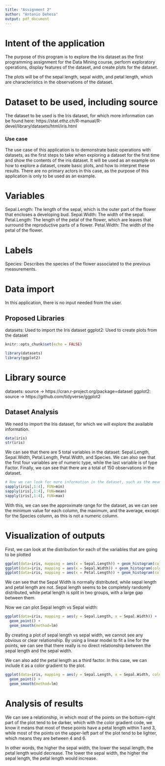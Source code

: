 ---
title: "Assignment 2"
author: "Antonio Dehesa"
output: pdf_document
---

# Intent of the application

The purpose of this program is to explore the Iris dataset as the first programming assignment for the Data Mining course, perform exploratory operations, display features of the dataset, and create plots for the dataset.

The plots will be of the sepal length, sepal width, and petal length, which are characteristics in the observations of the dataset. 

# Dataset to be used, including source

The dataset to be used is the Iris dataset, for which more information can be found here: https://stat.ethz.ch/R-manual/R-devel/library/datasets/html/iris.html

### Use case

The use case of this application is to demonstrate basic operations with datasets, as the first steps to take when exploring a dataset for the first time and show the contents of the iris dataset. 
It will be used as an example on how to explore a dataset, create basic plots, and how to interpret these results. 
There are no primary actors in this case, as the purpose of this application is only to be used as an example. 

# Variables

Sepal.Length: The length of the sepal, which is the outer part of the flower that encloses a developing bud. 
Sepal.Width: The width of the sepal.
Petal.Length: The length of the petal of the flower, which are leaves that surround the reproductive parts of a flower. 
Petal.Width: The width of the petal of the flower. 

# Labels

Species: Describes the species of the flower associated to the previous measurements. 

# Data import

In this application, there is no input needed from the user.

## Proposed Libraries

datasets: Used to import the Iris dataset
ggplot2: Used to create plots from the dataset

```{r setup, include=TRUE}
knitr::opts_chunk$set(echo = FALSE)

library(datasets)
library(ggplot2)
```

# Library source

datasets: source -> https://cran.r-project.org/package=dataset
ggplot2: source -> https://github.com/tidyverse/ggplot2

## Dataset Analysis

We need to import the Iris dataset, for which we will explore the available information.

```{r}
data(iris)
str(iris)
```
We can see that there are 5 total variables in the dataset: Sepal.Length, Sepal.Width, Petal.Length, Petal.Width, and Species. 
We can also see that the first four variables are of numeric type, while the last variable is of type Factor.
Finally, we can see that there are a total of 150 observations in the dataset. 

```{r}
# Now we can look for more information in the dataset, such as the mean
sapply(iris[,1:4], FUN=min)
sapply(iris[,1:4], FUN=mean)
sapply(iris[,1:4], FUN=max)
```

With this, we can see the approximate range for the dataset, as we can see the minimum value for each column, the maximum, and the average, except for the Species column, as this is not a numeric column. 

# Visualization of outputs

First, we can look at the distribution for each of the variables that are going to be plotted

```{r}
ggplot(data=iris, mapping = aes(x = Sepal.Length)) + geom_histogram(color="red")
ggplot(data=iris, mapping = aes(x = Sepal.Width)) + geom_histogram(color="blue")
ggplot(data=iris, mapping = aes(x = Petal.Length)) + geom_histogram(color="green")
```
We can see that the Sepal Width is normally distributed, while sepal length and petal length are not. 
Sepal length seems to be completely randomly distributed, while petal length is split in two groups, with a large gap between them. 

Now we can plot Sepal length vs Sepal width:

```{r}
ggplot(data=iris, mapping = aes(y = Sepal.Length, x = Sepal.Width)) + 
  geom_point() + 
  geom_smooth(method=lm)
```
By creating a plot of sepal length vs sepal width, we cannot see any obvious or clear relationship. 
By using a linear model to fit a line for the points, we can see that there really is no direct relationship between the sepal length and the sepal width. 

We can also add the petal length as a third factor. In this case, we can include it as a color gradient to the plot.

```{r}
ggplot(data=iris, mapping = aes(y = Sepal.Length, x = Sepal.Width, color = Petal.Length)) + 
  geom_point() + 
  geom_smooth(method=lm)
```



# Analysis of results

We can see a relationship, in which most of the points on the bottom-right part of the plot tend to be darker, which with the color gradient code, we know it means that most of these points have a petal length within 1 and 3, while most of the points on the upper-left part of the plot tend to be lighter, which means they are between 4 and 6. 

In other words, the higher the sepal width, the lower the sepal length, the petal length would decrease.
The lower the sepal width, the higher the sepal length, the petal length would increase. 